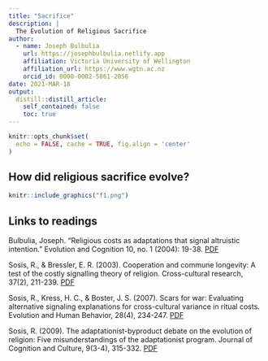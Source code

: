 ```yaml
---
title: "Sacrifice"
description: |
  The Evolution of Religious Sacrifice
author:
  - name: Joseph Bulbulia
    url: https://josephbulbulia.netlify.app
    affiliation: Victoria University of Wellington
    affiliation_url: https://www.wgtn.ac.nz
    orcid_id: 0000-0002-5861-2056
date: 2021-MAR-18
output:
  distill::distill_article:
    self_contained: false
    toc: true
---
```




```r
knitr::opts_chunk$set(
  echo = FALSE, cache = TRUE, fig.align = 'center'
)
```

## How did religious sacrifice evolve?



```r
knitr::include_graphics("f1.png")
```


## Links to readings



Bulbulia, Joseph. "Religious costs as adaptations that signal altruistic intention." Evolution and Cognition 10, no. 1 (2004): 19-38. [PDF](https://www.dropbox.com/s/whqhjrdk0od18lp/COSTSADAPT.pdf?dl=0)

Sosis, R., & Bressler, E. R. (2003). Cooperation and commune longevity: A test of the costly signalling theory of religion. Cross-cultural research, 37(2), 211-239. [PDF](https://www.dropbox.com/s/22t4mw5mg3l5kc2/Sosis-Bressler-2003_Cooperation-and-commune-longetivity.pdf?dl=0)

Sosis, R., Kress, H. C., & Boster, J. S. (2007). Scars for war: Evaluating alternative signaling explanations for cross-cultural variance in ritual costs. Evolution and Human Behavior, 28(4), 234-247. [PDF](https://www.dropbox.com/s/i6c978wgm8y4x7j/2007-Scars-for-War.pdf?dl=0)

Sosis, R. (2009). The adaptationist-byproduct debate on the evolution of religion: Five misunderstandings of the adaptationist program. Journal of Cognition and Culture, 9(3-4), 315-332. [PDF](https://www.dropbox.com/s/p693bdwirsuno7s/Sosis-2009_The-Adaptationist-Byproduct-Debate-on-the-Evolution-of-Religion.pdf?dl=0)


